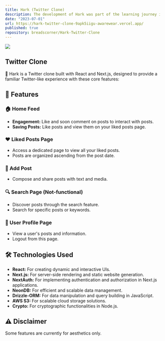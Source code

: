 ```yaml
---
title: Hark (Twitter Clone)
description: The development of Hark was part of the learning journey in a BCIT Full Stack Web Development diploma term three course. Although not a part of the curriculum this application was developed to apply knowledge acquired from each lesson in the course, resulting in a Twitter clone that offers a familiar user experience. Hark is a Twitter clone, created with React and Next.js, and enhanced by NeonDB and Drizzle ORM for data management.
date: "2023-07-01"
url: https://hark-twitter-clone-9apk5iigu-awarewear.vercel.app/
published: true
repository: breadscorner/Hark-Twitter-Clone
---
```



[![](https://unkey.dev/images/landing/app.png)](https://unkey.dev)

## Twitter Clone

🌟 Hark is a Twitter clone built with React and Next.js, designed to provide a familiar Twitter-like experience with these core features:

## 🚀 Features

### 🏠 Home Feed

- **Engagement:** Like and soon comment on posts to interact with posts.
- **Saving Posts:** Like posts and view them on your liked posts page.

### ❤️ Liked Posts Page

- Access a dedicated page to view all your liked posts.
- Posts are organized ascending from the post date.

### 📝 Add Post

- Compose and share posts with text and media.

### 🔍 Search Page (Not-functional)

- Discover posts through the search feature.
- Search for specific posts or keywords.

### 👤 User Profile Page

- View a user's posts and information.
- Logout from this page.

## 🛠️ Technologies Used

- **React:** For creating dynamic and interactive UIs.
- **Next.js:** For server-side rendering and static website generation.
- **NextAuth:** For implementing authentication and authorization in Next.js applications.
- **NeonDB:** For efficient and scalable data management.
- **Drizzle-ORM:** For data manipulation and query building in JavaScript.
- **AWS S3:** For scalable cloud storage solutions.
- **Crypto:** For cryptographic functionalities in Node.js.

## ⚠️ Disclaimer

Some features are currently for aesthetics only.